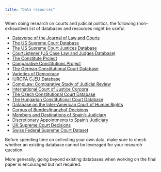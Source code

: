 ```yaml
---
title: "Data resources"
---
```


When doing research on courts and judicial politics, the following (non-exhaustive) list of databases and resources might be useful:

-   [Dataverse of the Journal of Law and Courts](https://dataverse.harvard.edu/dataverse/jlc)
-   [The US Supreme Court Database](http://scdb.wustl.edu/)
-   [The US Supreme Court Justices Database](https://epstein.wustl.edu/justicesdata)
-   [CourtListener (US Case Law and Judges Database)](https://www.courtlistener.com/)
-   [The Constitute Project](https://www.constituteproject.org/)
-   [Comparative Constitutions Project](https://comparativeconstitutionsproject.org/)
-   [The German Constitutional Court Database](https://ccdb.eu/)
-   [Varieties of Democracy](https://v-dem.net/data/the-v-dem-dataset/)
-   [IUROPA CJEU Database](https://www.iuropa.pol.gu.se/)
-   [CompLaw: Comparative Study of Judicial Review](https://doi.org/10.7910/DVN/STT55X)
-   [International Court of Justice Corpora](https://onlinelibrary.wiley.com/doi/full/10.1111/jels.12313)
-   [The Czech Constitutional Court Database](https://www.cambridge.org/core/journals/journal-of-law-and-courts/article/czech-constitutional-court-database/E3BA7816D8C221C3A13CF843E2526BA1)
-   [The Hungarian Constitutional Court Database](https://link.springer.com/article/10.1007/s13132-023-01395-6)
-   [Database on the Inter-American Court of Human Rights](https://www.cambridge.org/core/journals/journal-of-law-and-courts/article/law-and-politics-in-the-interamerican-court-of-human-rights/D8626134C5CA187D2C90CF29EF27D752)
-   [Corpus of Bundesfinanzhof Decisions](https://zenodo.org/records/14622341)
-   [Members and Destinations of Spain's Judiciary](https://zenodo.org/records/13987475)
-   [Discretionary Appointments to Spain's Judiciary](https://zenodo.org/records/13991514)
-   [UK Supreme Court Decisions](https://zenodo.org/records/17207970)
-   [Swiss Federal Supreme Court Dataset](https://doi.org/10.5281/zenodo.14867950)

Before spending time on collecting your own data, make sure to check whether an existing database cannot be leveraged for your research question.

More generally, going beyond existing databases when working on the final paper is encouraged but not required.
